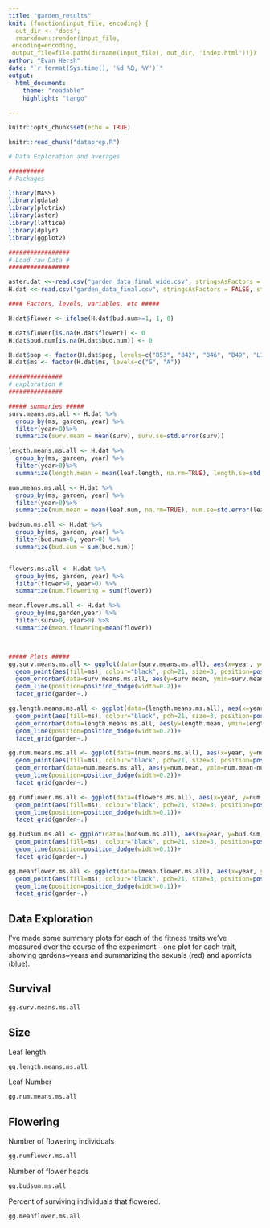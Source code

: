 ```yaml
---
title: "garden_results"
knit: (function(input_file, encoding) {
  out_dir <- 'docs';
  rmarkdown::render(input_file,
 encoding=encoding,
 output_file=file.path(dirname(input_file), out_dir, 'index.html'))})
author: "Evan Hersh"
date: "`r format(Sys.time(), '%d %B, %Y')`"
output: 
  html_document:
    theme: "readable"
    highlight: "tango"
  
---
```

```r
knitr::opts_chunk$set(echo = TRUE)
```

```r
knitr::read_chunk("dataprep.R")
```

```r
# Data Exploration and averages

##########
# Packages

library(MASS)
library(gdata)
library(plotrix)
library(aster)
library(lattice)
library(dplyr)
library(ggplot2)

#################
# Load raw Data #
#################

aster.dat <<-read.csv("garden_data_final_wide.csv", stringsAsFactors = FALSE, strip.white = TRUE, na.string = c("NA",""))
H.dat <<-read.csv("garden_data_final.csv", stringsAsFactors = FALSE, strip.white = TRUE, na.string = c("NA",""))

#### Factors, levels, variables, etc #####

H.dat$flower <- ifelse(H.dat$bud.num>=1, 1, 0)

H.dat$flower[is.na(H.dat$flower)] <- 0
H.dat$bud.num[is.na(H.dat$bud.num)] <- 0

H.dat$pop <- factor(H.dat$pop, levels=c("B53", "B42", "B46", "B49", "L11", "L12", "L06", "L16", "L17", "C86", "C85", "C27"))
H.dat$ms <- factor(H.dat$ms, levels=c("S", "A"))

###############
# exploration #
###############

##### summaries #####
surv.means.ms.all <- H.dat %>%
  group_by(ms, garden, year) %>%
  filter(year>0)%>%
  summarize(surv.mean = mean(surv), surv.se=std.error(surv))

length.means.ms.all <- H.dat %>%
  group_by(ms, garden, year) %>%
  filter(year>0)%>%
  summarize(length.mean = mean(leaf.length, na.rm=TRUE), length.se=std.error(leaf.length))

num.means.ms.all <- H.dat %>%
  group_by(ms, garden, year) %>%
  filter(year>0)%>%
  summarize(num.mean = mean(leaf.num, na.rm=TRUE), num.se=std.error(leaf.num))

budsum.ms.all <- H.dat %>%
  group_by(ms, garden, year) %>%
  filter(bud.num>0, year>0) %>%
  summarize(bud.sum = sum(bud.num))


flowers.ms.all <- H.dat %>%
  group_by(ms, garden, year) %>%
  filter(flower>0, year>0) %>%
  summarize(num.flowering = sum(flower))

mean.flower.ms.all <- H.dat %>%
  group_by(ms,garden,year) %>%
  filter(surv>0, year>0) %>%
  summarize(mean.flowering=mean(flower))



##### Plots #####
gg.surv.means.ms.all <- ggplot(data=(surv.means.ms.all), aes(x=year, y=surv.mean, colour=ms, group=ms))+
  geom_point(aes(fill=ms), colour="black", pch=21, size=3, position=position_dodge(width=0.2))+
  geom_errorbar(data=surv.means.ms.all, aes(y=surv.mean, ymin=surv.mean-surv.se, ymax=surv.mean+surv.se), colour="black", position=position_dodge(width=0.2), width=0.2, alpha=0.5)+
  geom_line(position=position_dodge(width=0.2))+
  facet_grid(garden~.)

gg.length.means.ms.all <- ggplot(data=(length.means.ms.all), aes(x=year, y=length.mean, colour=ms, group=ms))+
  geom_point(aes(fill=ms), colour="black", pch=21, size=3, position=position_dodge(width=0.2))+
  geom_errorbar(data=length.means.ms.all, aes(y=length.mean, ymin=length.mean-length.se, ymax=length.mean+length.se), colour="black", position=position_dodge(width=0.2), width=0.2, alpha=0.5)+
  geom_line(position=position_dodge(width=0.2))+
  facet_grid(garden~.)

gg.num.means.ms.all <- ggplot(data=(num.means.ms.all), aes(x=year, y=num.mean, colour=ms, group=ms))+
  geom_point(aes(fill=ms), colour="black", pch=21, size=3, position=position_dodge(width=0.2))+
  geom_errorbar(data=num.means.ms.all, aes(y=num.mean, ymin=num.mean-num.se, ymax=num.mean+num.se), colour="black", position=position_dodge(width=0.2), width=0.2, alpha=0.5)+
  geom_line(position=position_dodge(width=0.2))+
  facet_grid(garden~.)

gg.numflower.ms.all <- ggplot(data=(flowers.ms.all), aes(x=year, y=num.flowering, colour=ms, group=ms))+
  geom_point(aes(fill=ms), colour="black", pch=21, size=3, position=position_dodge(width=0.1))+
  geom_line(position=position_dodge(width=0.1))+
  facet_grid(garden~.)

gg.budsum.ms.all <- ggplot(data=(budsum.ms.all), aes(x=year, y=bud.sum, colour=ms, group=ms))+
  geom_point(aes(fill=ms), colour="black", pch=21, size=3, position=position_dodge(width=0.1))+
  geom_line(position=position_dodge(width=0.1))+
  facet_grid(garden~.)

gg.meanflower.ms.all <- ggplot(data=(mean.flower.ms.all), aes(x=year, y=mean.flowering, colour=ms, group=ms))+
  geom_point(aes(fill=ms), colour="black", pch=21, size=3, position=position_dodge(width=0.1))+
  geom_line(position=position_dodge(width=0.1))+
  facet_grid(garden~.)
```

## Data Exploration

I've made some summary plots for each of the fitness traits we've measured over the course of the experiment - one plot for each trait, showing gardens~years and summarizing the sexuals (red) and apomicts (blue).

## Survival

```r
gg.surv.means.ms.all
```

## Size 

Leaf length
```r
gg.length.means.ms.all
```

Leaf Number
```r
gg.num.means.ms.all
```

## Flowering

Number of flowering individuals
```r
gg.numflower.ms.all
```

Number of flower heads
```r
gg.budsum.ms.all
```

Percent of surviving individuals that flowered.
```r
gg.meanflower.ms.all
```